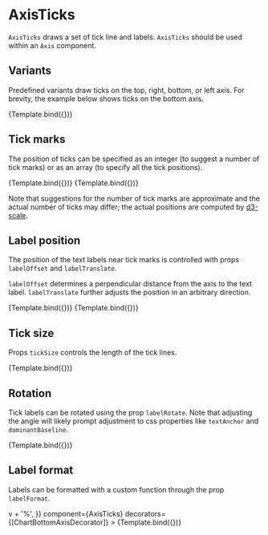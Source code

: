 
# AxisTicks

<Meta title="Core/Components/AxisTicks" />

`AxisTicks` draws a set of tick line and labels. `AxisTicks` should be used within an `Axis` component.

<ArgsTable of={AxisTicks} />

## Variants

Predefined variants draw ticks on the top, right, bottom, or left axis. For brevity, the example below shows ticks on the bottom axis.

<Canvas>
    <Story
        name="default"
        args={{
            variant: 'bottom',
        }}
        component={AxisTicks}
        decorators={[ChartBottomAxisDecorator]}
    >
        {Template.bind({})}
    </Story>
</Canvas>

## Tick marks

The position of ticks can be specified as an integer (to suggest a number of tick marks) or as an array (to specify all the tick positions).

<Canvas>
    <Story
        name="number"
        args={{
            variant: 'bottom',
            ticks: 10,
        }}
        component={AxisTicks}
        decorators={[ChartBottomAxisDecorator]}
    >
        {Template.bind({})}
    </Story>
    <Story
        name="positions"
        args={{
            variant: 'bottom',
            ticks: [0, 20, 50, 90, 100],
        }}
        component={AxisTicks}
        decorators={[ChartBottomAxisDecorator]}
    >
        {Template.bind({})}
    </Story>
</Canvas>

Note that suggestions for the number of tick marks are approximate and the actual number of ticks may differ; the actual positions are computed by [d3-scale](https://github.com/d3/d3-scale).

## Label position

The position of the text labels near tick marks is controlled with props `labelOffset` and `labelTranslate`.

`labelOffset` determines a perpendicular distance from the axis to the text label.
`labelTranslate` further adjusts the position in an arbitrary direction.

<Canvas>
    <Story
        name="label offset"
        args={{
            variant: 'bottom',
            labelOffset: 25,
        }}
        component={AxisTicks}
        decorators={[ChartBottomAxisDecorator]}
    >
        {Template.bind({})}
    </Story>
    <Story
        name="label translate"
        args={{
            variant: 'bottom',
            labelOffset: 5,
            labelTranslate: [10, 5],
        }}
        component={AxisTicks}
        decorators={[ChartBottomAxisDecorator]}
    >
        {Template.bind({})}
    </Story>
</Canvas>

## Tick size

Props `tickSize` controls the length of the tick lines.

<Canvas>
    <Story
        name="tick size"
        args={{
            variant: 'bottom',
            tickSize: 15,
            labelOffset: 20,
        }}
        component={AxisTicks}
        decorators={[ChartBottomAxisDecorator]}
    >
        {Template.bind({})}
    </Story>
</Canvas>

## Rotation

Tick labels can be rotated using the prop `labelRotate`. Note that adjusting the angle will likely prompt adjustment to css properties like `textAnchor` and `dominantBaseline`.

<Canvas>
    <Story
        name="rotation"
        args={{
            variant: 'bottom',
            labelOffset: 10,
            labelRotate: -90,
            labelStyle: {
                textAnchor: 'end',
                dominantBaseline: 'middle',
            },
        }}
        component={AxisTicks}
        decorators={[ChartBottomAxisDecorator]}
    >
        {Template.bind({})}
    </Story>
</Canvas>

## Label format

Labels can be formatted with a custom function through the prop `labelFormat`.

<Canvas>
    <Story
        name="format"
        args={{
            variant: 'bottom',
            labelOffset: 10,
            labelFormat: v => v + '%',
        }}
        component={AxisTicks}
        decorators={[ChartBottomAxisDecorator]}
    >
        {Template.bind({})}
    </Story>
</Canvas>
